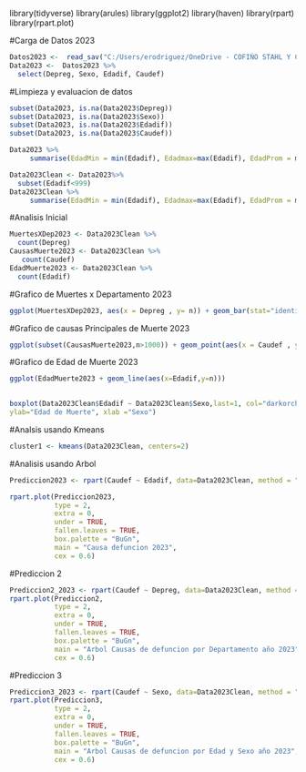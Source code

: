 library(tidyverse)
library(arules)
library(ggplot2)
library(haven)
library(rpart)
library(rpart.plot)

#Carga de Datos 2023

```r
Datos2023 <-  read_sav("C:/Users/erodriguez/OneDrive - COFIÑO STAHL Y CIA, S.A/Documents/Personal Data/Maestira USAC/Cuarto Trimestre/Introduccion a la Mineria de Datos/Proyecto/20230919232405QL4dMFKDwxMZkfk1gTiHClmLsdYdyRgL.sav")
Data2023 <-  Datos2023 %>%
  select(Depreg, Sexo, Edadif, Caudef)
```
#Limpieza y evaluacion de datos

```r
subset(Data2023, is.na(Data2023$Depreg))
subset(Data2023, is.na(Data2023$Sexo))
subset(Data2023, is.na(Data2023$Edadif))
subset(Data2023, is.na(Data2023$Caudef))
```
```r
Data2023 %>%
     summarise(EdadMin = min(Edadif), Edadmax=max(Edadif), EdadProm = mean(Edadif))
```
```r
Data2023Clean <- Data2023%>%
  subset(Edadif<999)
Data2023Clean %>%
     summarise(EdadMin = min(Edadif), Edadmax=max(Edadif), EdadProm = mean(Edadif), EdadMedia = median(Edadif))
```

#Analisis Inicial
```r
MuertesXDep2023 <- Data2023Clean %>%
  count(Depreg)
CausasMuerte2023 <- Data2023Clean %>%
   count(Caudef)
EdadMuerte2023 <- Data2023Clean %>%
  count(Edadif)
```
#Grafico de Muertes x Departamento 2023

```r
ggplot(MuertesXDep2023, aes(x = Depreg , y= n)) + geom_bar(stat="identity", fill="red", alpha=.6, width=.4) + labs(x="Departamento",y= "Frecuencia") 
```
#Grafico de causas Principales de Muerte 2023

```r
ggplot(subset(CausasMuerte2023,n>1000)) + geom_point(aes(x = Caudef , y= n))
```
#Grafico de Edad de Muerte 2023

```r

ggplot(EdadMuerte2023 + geom_line(aes(x=Edadif,y=n)))
       
```


```r
boxplot(Data2023Clean$Edadif ~ Data2023Clean$Sexo,last=1, col="darkorchid1",
ylab="Edad de Muerte", xlab ="Sexo")
```
#Analsis usando Kmeans

```r
cluster1 <- kmeans(Data2023Clean, centers=2)
```
#Analisis usando Arbol

```r

Prediccion2023 <- rpart(Caudef ~ Edadif, data=Data2023Clean, method = "class")

rpart.plot(Prediccion2023,
           type = 2,
           extra = 0,  
           under = TRUE,  
           fallen.leaves = TRUE,  
           box.palette = "BuGn",  
           main = "Causa defuncion 2023",
           cex = 0.6)  

```

#Prediccion 2

```r

Prediccion2_2023 <- rpart(Caudef ~ Depreg, data=Data2023Clean, method = "class")
rpart.plot(Prediccion2,
           type = 2,
           extra = 0,  
           under = TRUE,  
           fallen.leaves = TRUE,  
           box.palette = "BuGn",  
           main = "Arbol Causas de defuncion por Departamento año 2023",
           cex = 0.6)  
```

#Prediccion 3

```r
Prediccion3_2023 <- rpart(Caudef ~ Sexo, data=Data2023Clean, method = "class")
rpart.plot(Prediccion3,
           type = 2,
           extra = 0,  
           under = TRUE,  
           fallen.leaves = TRUE,  
           box.palette = "BuGn",  
           main = "Arbol Causas de defuncion por Edad y Sexo año 2023",
           cex = 0.6)  
```